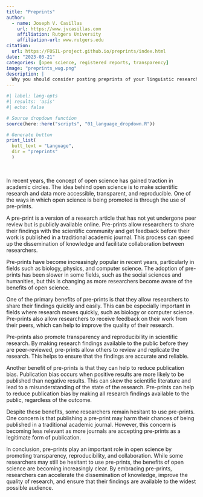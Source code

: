 ```yaml
---
title: "Preprints"
author: 
  - name: Joseph V. Casillas
    url: https://www.jvcasillas.com
    affiliation: Rutgers University
    affiliation-url: www.rutgers.edu
citation: 
  url: https://FOSIL-project.github.io/preprints/index.html
date: "2023-03-21"
categories: [open science, registered reports, transparency]
image: "preprints_wug.png"
description: |
  Why you should consider posting preprints of your linguistic research.
---
```


```r
#| label: lang-opts
#| results: 'asis'
#| echo: false

# Source dropdown function
source(here::here("scripts", "01_language_dropdown.R"))

# Generate button
print_list(
  butt_text = "Language", 
  dir = "preprints"
  )
```

<br>

In recent years, the concept of open science has gained traction in academic circles. The idea behind open science is to make scientific research and data more accessible, transparent, and reproducible. One of the ways in which open science is being promoted is through the use of pre-prints.

A pre-print is a version of a research article that has not yet undergone peer review but is publicly available online. Pre-prints allow researchers to share their findings with the scientific community and get feedback before their work is published in a traditional academic journal. This process can speed up the dissemination of knowledge and facilitate collaboration between researchers.

Pre-prints have become increasingly popular in recent years, particularly in fields such as biology, physics, and computer science. The adoption of pre-prints has been slower in some fields, such as the social sciences and humanities, but this is changing as more researchers become aware of the benefits of open science.

One of the primary benefits of pre-prints is that they allow researchers to share their findings quickly and easily. This can be especially important in fields where research moves quickly, such as biology or computer science. Pre-prints also allow researchers to receive feedback on their work from their peers, which can help to improve the quality of their research.

Pre-prints also promote transparency and reproducibility in scientific research. By making research findings available to the public before they are peer-reviewed, pre-prints allow others to review and replicate the research. This helps to ensure that the findings are accurate and reliable.

Another benefit of pre-prints is that they can help to reduce publication bias. Publication bias occurs when positive results are more likely to be published than negative results. This can skew the scientific literature and lead to a misunderstanding of the state of the research. Pre-prints can help to reduce publication bias by making all research findings available to the public, regardless of the outcome.

Despite these benefits, some researchers remain hesitant to use pre-prints. One concern is that publishing a pre-print may harm their chances of being published in a traditional academic journal. However, this concern is becoming less relevant as more journals are accepting pre-prints as a legitimate form of publication.

In conclusion, pre-prints play an important role in open science by promoting transparency, reproducibility, and collaboration. While some researchers may still be hesitant to use pre-prints, the benefits of open science are becoming increasingly clear. By embracing pre-prints, researchers can accelerate the dissemination of knowledge, improve the quality of research, and ensure that their findings are available to the widest possible audience.
